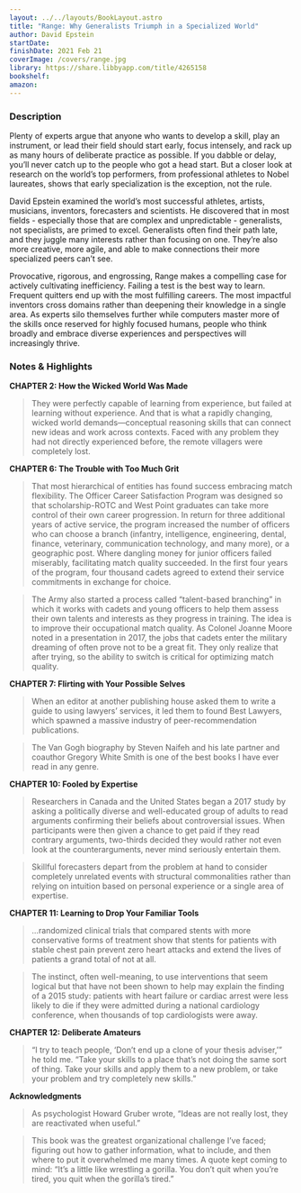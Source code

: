 ```yaml
---
layout: ../../layouts/BookLayout.astro
title: "Range: Why Generalists Triumph in a Specialized World"
author: David Epstein
startDate:
finishDate: 2021 Feb 21
coverImage: /covers/range.jpg
library: https://share.libbyapp.com/title/4265158
bookshelf:
amazon:
---
```


<ReadingTime
  startDate  = {frontmatter.startDate}
  finishDate = {frontmatter.finishDate}
/>

### Description
Plenty of experts argue that anyone who wants to develop a skill, play an instrument, or lead their field should start early, focus intensely, and rack up as many hours of deliberate practice as possible. If you dabble or delay, you’ll never catch up to the people who got a head start. But a closer look at research on the world’s top performers, from professional athletes to Nobel laureates, shows that early specialization is the exception, not the rule.

David Epstein examined the world’s most successful athletes, artists, musicians, inventors, forecasters and scientists. He discovered that in most fields - especially those that are complex and unpredictable - generalists, not specialists, are primed to excel. Generalists often find their path late, and they juggle many interests rather than focusing on one. They’re also more creative, more agile, and able to make connections their more specialized peers can’t see.

Provocative, rigorous, and engrossing, Range makes a compelling case for actively cultivating inefficiency. Failing a test is the best way to learn. Frequent quitters end up with the most fulfilling careers. The most impactful inventors cross domains rather than deepening their knowledge in a single area. As experts silo themselves further while computers master more of the skills once reserved for highly focused humans, people who think broadly and embrace diverse experiences and perspectives will increasingly thrive.

### Notes & Highlights
**CHAPTER 2: How the Wicked World Was Made**
> They were perfectly capable of learning from experience, but failed at learning without experience. And that is what a rapidly changing, wicked world demands—conceptual reasoning skills that can connect new ideas and work across contexts. Faced with any problem they had not directly experienced before, the remote villagers were completely lost.

**CHAPTER 6: The Trouble with Too Much Grit**
> That most hierarchical of entities has found success embracing match flexibility. The Officer Career Satisfaction Program was designed so that scholarship-ROTC and West Point graduates can take more control of their own career progression. In return for three additional years of active service, the program increased the number of officers who can choose a branch (infantry, intelligence, engineering, dental, finance, veterinary, communication technology, and many more), or a geographic post. Where dangling money for junior officers failed miserably, facilitating match quality succeeded. In the first four years of the program, four thousand cadets agreed to extend their service commitments in exchange for choice.

> The Army also started a process called “talent-based branching” in which it works with cadets and young officers to help them assess their own talents and interests as they progress in training. The idea is to improve their occupational match quality. As Colonel Joanne Moore noted in a presentation in 2017, the jobs that cadets enter the military dreaming of often prove not to be a great fit. They only realize that after trying, so the ability to switch is critical for optimizing match quality.

**CHAPTER 7: Flirting with Your Possible Selves**
> When an editor at another publishing house asked them to write a guide to using lawyers’ services, it led them to found Best Lawyers, which spawned a massive industry of peer-recommendation publications.

> The Van Gogh biography by Steven Naifeh and his late partner and coauthor Gregory White Smith is one of the best books I have ever read in any genre.

**CHAPTER 10: Fooled by Expertise**
> Researchers in Canada and the United States began a 2017 study by asking a politically diverse and well-educated group of adults to read arguments confirming their beliefs about controversial issues. When participants were then given a chance to get paid if they read contrary arguments, two-thirds decided they would rather not even look at the counterarguments, never mind seriously entertain them.

> Skillful forecasters depart from the problem at hand to consider completely unrelated events with structural commonalities rather than relying on intuition based on personal experience or a single area of expertise.

**CHAPTER 11: Learning to Drop Your Familiar Tools**
> …randomized clinical trials that compared stents with more conservative forms of treatment show that stents for patients with stable chest pain prevent zero heart attacks and extend the lives of patients a grand total of not at all.

> The instinct, often well-meaning, to use interventions that seem logical but that have not been shown to help may explain the finding of a 2015 study: patients with heart failure or cardiac arrest were less likely to die if they were admitted during a national cardiology conference, when thousands of top cardiologists were away.

**CHAPTER 12: Deliberate Amateurs**
> “I try to teach people, ‘Don’t end up a clone of your thesis adviser,’” he told me. “Take your skills to a place that’s not doing the same sort of thing. Take your skills and apply them to a new problem, or take your problem and try completely new skills.”

**Acknowledgments**
> As psychologist Howard Gruber wrote, “Ideas are not really lost, they are reactivated when useful.”

> This book was the greatest organizational challenge I’ve faced; figuring out how to gather information, what to include, and then where to put it overwhelmed me many times. A quote kept coming to mind: “It’s a little like wrestling a gorilla. You don’t quit when you’re tired, you quit when the gorilla’s tired.”

<Fragment slot="buy">
  <BuyBook
    library   = {frontmatter.library}
    bookshelf = {frontmatter.bookshelf}
    amazon    = {frontmatter.amazon}
  />
</Fragment>
